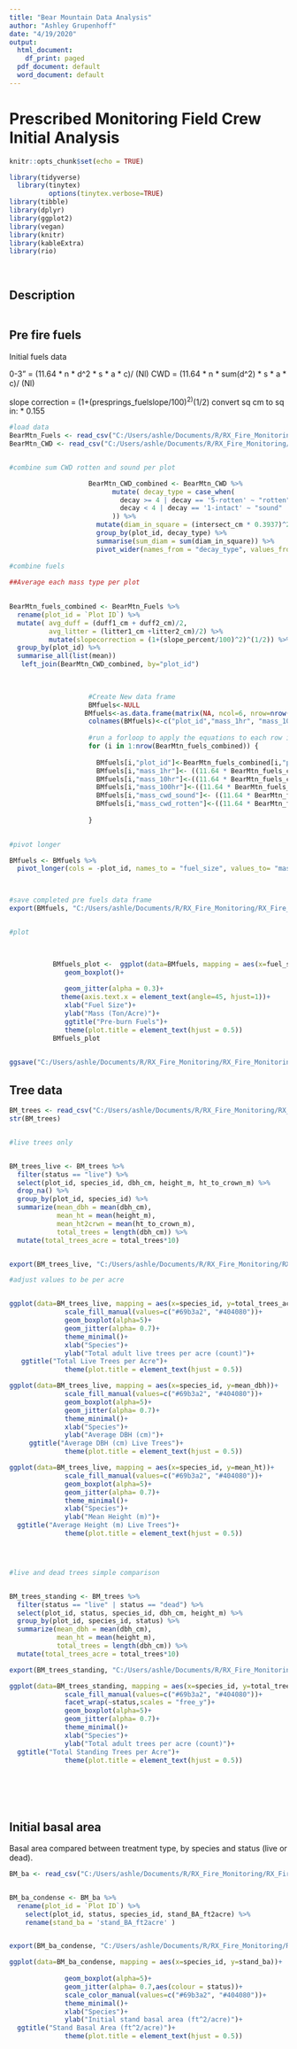 ```yaml
---
title: "Bear Mountain Data Analysis"
author: "Ashley Grupenhoff"
date: "4/19/2020"
output:
  html_document:
    df_print: paged
  pdf_document: default
  word_document: default
---
```



# Prescribed Monitoring Field Crew Initial Analysis 



```r
knitr::opts_chunk$set(echo = TRUE)
```


```r
library(tidyverse)
  library(tinytex)
          options(tinytex.verbose=TRUE)
library(tibble)
library(dplyr)
library(ggplot2)
library(vegan)
library(knitr)
library(kableExtra)
library(rio)
          
        
```


##  Description

```r


```




## Pre fire fuels

Initial fuels data 

0-3" = (11.64 * n * d^2 * s * a * c)/ (Nl)
CWD = (11.64 * n * sum(d^2) * s * a * c)/ (Nl)

slope correction = (1+(presprings_fuelslope/100)^2)^(1/2)
convert sq cm to sq in: * 0.155


```r
#load data
BearMtn_Fuels <- read_csv("C:/Users/ashle/Documents/R/RX_Fire_Monitoring/RX_Fire_Monitoring/Bear_Mtn/data/raw/BearMtn_finefuels.csv")
BearMtn_CWD <- read_csv("C:/Users/ashle/Documents/R/RX_Fire_Monitoring/RX_Fire_Monitoring/Bear_Mtn/data/raw/BearMtn_cwd.csv")


#combine sum CWD rotten and sound per plot

                    BearMtn_CWD_combined <- BearMtn_CWD %>% 
                          mutate( decay_type = case_when(
                            decay >= 4 | decay == '5-rotten' ~ "rotten",
                            decay < 4 | decay == '1-intact' ~ "sound"
                          )) %>% 
                      mutate(diam_in_square = (intersect_cm * 0.3937)^2)  %>% 
                      group_by(plot_id, decay_type) %>% 
                      summarise(sum_diam = sum(diam_in_square)) %>% 
                      pivot_wider(names_from = "decay_type", values_from = "sum_diam") 
             
#combine fuels
                    
##Average each mass type per plot

              
BearMtn_fuels_combined <- BearMtn_Fuels %>% 
  rename(plot_id = `Plot ID`) %>% 
  mutate( avg_duff = (duff1_cm + duff2_cm)/2,
          avg_litter = (litter1_cm +litter2_cm)/2) %>%
          mutate(slopecorrection = (1+(slope_percent/100)^2)^(1/2)) %>% 
  group_by(plot_id) %>% 
  summarise_all(list(mean))  
   left_join(BearMtn_CWD_combined, by="plot_id")
  

                          
                    #Create New data frame
                    BMfuels<-NULL
                   BMfuels<-as.data.frame(matrix(NA, ncol=6, nrow=nrow(BearMtn_fuels_combined)))
                    colnames(BMfuels)<-c("plot_id","mass_1hr", "mass_10hr", "mass_100hr", "mass_cwd_sound", "mass_cwd_rotten")
                    
                    #run a forloop to apply the equations to each row in the data frame
                    for (i in 1:nrow(BearMtn_fuels_combined)) {
                    	      
                      BMfuels[i,"plot_id"]<-BearMtn_fuels_combined[i,"plot_id"]          
                      BMfuels[i,"mass_1hr"]<- ((11.64 * BearMtn_fuels_combined[i,"1hr_count"] * 0.0151 * 	0.48 * 1.13 * BearMtn_fuels_combined [i, "slopecorrection"])/ (2*3.28))                          
                      BMfuels[i,"mass_10hr"]<-((11.64 * BearMtn_fuels_combined[i,"10hr_count"] * 0.289 * 	0.48 * 1.13 * BearMtn_fuels_combined [i, "slopecorrection"]) / (2*3.28))                            
                      BMfuels[i,"mass_100hr"]<-((11.64 * BearMtn_fuels_combined[i,"100hr_count"] * 2.76 * 	0.40 * 1.13 * BearMtn_fuels_combined[i, "slopecorrection"]) / (4*3.28))           
                      BMfuels[i,"mass_cwd_sound"]<- ((11.64 * BearMtn_fuels_combined[i,"sound"] 	* 0.155 * 0.40 * BearMtn_fuels_combined [i, "slopecorrection"]) / (11.3*3.28))           
                      BMfuels[i,"mass_cwd_rotten"]<-((11.64 * BearMtn_fuels_combined[i,"rotten"] 	* 0.155 * 0.30 * BearMtn_fuels_combined [i, "slopecorrection"]) / (11.3*3.28))    
                            
                    }      
                       

#pivot longer

BMfuels <- BMfuels %>% 
  pivot_longer(cols = -plot_id, names_to = "fuel_size", values_to= "mass")



#save completed pre fuels data frame
export(BMfuels, "C:/Users/ashle/Documents/R/RX_Fire_Monitoring/RX_Fire_Monitoring/Bear_Mtn/data/clean/PreBurn_BMfuels.csv")


#plot


     
           BMfuels_plot <-  ggplot(data=BMfuels, mapping = aes(x=fuel_size, y=mass))+
              geom_boxplot()+
              
              geom_jitter(alpha = 0.3)+
             theme(axis.text.x = element_text(angle=45, hjust=1))+
              xlab("Fuel Size")+
              ylab("Mass (Ton/Acre)")+
              ggtitle("Pre-burn Fuels")+
              theme(plot.title = element_text(hjust = 0.5))
           BMfuels_plot
            

ggsave("C:/Users/ashle/Documents/R/RX_Fire_Monitoring/RX_Fire_Monitoring/Bear_Mtn/images/BMfuels.png", BMfuels_plot)


```


## Tree data

```r
BM_trees <- read_csv("C:/Users/ashle/Documents/R/RX_Fire_Monitoring/RX_Fire_Monitoring/Bear_Mtn/data/raw/BearMtn_trees.csv", col_names = TRUE)
str(BM_trees)


#live trees only


BM_trees_live <- BM_trees %>% 
  filter(status == "live") %>% 
  select(plot_id, species_id, dbh_cm, height_m, ht_to_crown_m) %>% 
  drop_na() %>% 
  group_by(plot_id, species_id) %>% 
  summarize(mean_dbh = mean(dbh_cm), 
            mean_ht = mean(height_m),
            mean_ht2crwn = mean(ht_to_crown_m),
            total_trees = length(dbh_cm)) %>% 
  mutate(total_trees_acre = total_trees*10) 


export(BM_trees_live, "C:/Users/ashle/Documents/R/RX_Fire_Monitoring/RX_Fire_Monitoring/Bear_Mtn/data/clean/BM_trees_live.csv")

#adjust values to be per acre


ggplot(data=BM_trees_live, mapping = aes(x=species_id, y=total_trees_acre))+
              scale_fill_manual(values=c("#69b3a2", "#404080"))+
              geom_boxplot(alpha=5)+
              geom_jitter(alpha= 0.7)+
              theme_minimal()+
              xlab("Species")+
              ylab("Total adult live trees per acre (count)")+
   ggtitle("Total Live Trees per Acre")+
              theme(plot.title = element_text(hjust = 0.5))

ggplot(data=BM_trees_live, mapping = aes(x=species_id, y=mean_dbh))+
              scale_fill_manual(values=c("#69b3a2", "#404080"))+
              geom_boxplot(alpha=5)+
              geom_jitter(alpha= 0.7)+
              theme_minimal()+
              xlab("Species")+
              ylab("Average DBH (cm)")+
     ggtitle("Average DBH (cm) Live Trees")+
              theme(plot.title = element_text(hjust = 0.5))

ggplot(data=BM_trees_live, mapping = aes(x=species_id, y=mean_ht))+
              scale_fill_manual(values=c("#69b3a2", "#404080"))+
              geom_boxplot(alpha=5)+
              geom_jitter(alpha= 0.7)+
              theme_minimal()+
              xlab("Species")+
              ylab("Mean Height (m)")+
  ggtitle("Average Height (m) Live Trees")+
              theme(plot.title = element_text(hjust = 0.5))




#live and dead trees simple comparison


BM_trees_standing <- BM_trees %>% 
  filter(status == "live" | status == "dead") %>% 
  select(plot_id, status, species_id, dbh_cm, height_m) %>% 
  group_by(plot_id, species_id, status) %>% 
  summarize(mean_dbh = mean(dbh_cm), 
            mean_ht = mean(height_m),
            total_trees = length(dbh_cm)) %>% 
  mutate(total_trees_acre = total_trees*10) 

export(BM_trees_standing, "C:/Users/ashle/Documents/R/RX_Fire_Monitoring/RX_Fire_Monitoring/Bear_Mtn/data/clean/BM_trees_standing.csv")

ggplot(data=BM_trees_standing, mapping = aes(x=species_id, y=total_trees_acre))+
              scale_fill_manual(values=c("#69b3a2", "#404080"))+
              facet_wrap(~status,scales = "free_y")+
              geom_boxplot(alpha=5)+
              geom_jitter(alpha= 0.7)+
              theme_minimal()+
              xlab("Species")+
              ylab("Total adult trees per acre (count)")+
  ggtitle("Total Standing Trees per Acre")+
              theme(plot.title = element_text(hjust = 0.5))




  

```


## Initial basal area

Basal area compared between treatment type, by species and status (live or dead).


```r
BM_ba <- read_csv("C:/Users/ashle/Documents/R/RX_Fire_Monitoring/RX_Fire_Monitoring/Bear_Mtn/data/raw/BearMtn_basalarea.csv", col_names = TRUE)


BM_ba_condense <- BM_ba %>% 
  rename(plot_id = `Plot ID`) %>% 
    select(plot_id, status, species_id, stand_BA_ft2acre) %>% 
    rename(stand_ba = 'stand_BA_ft2acre' )


export(BM_ba_condense, "C:/Users/ashle/Documents/R/RX_Fire_Monitoring/RX_Fire_Monitoring/Bear_Mtn/data/clean/BM_basalarea_complete.csv")

ggplot(data=BM_ba_condense, mapping = aes(x=species_id, y=stand_ba))+
              
              geom_boxplot(alpha=5)+
              geom_jitter(alpha= 0.7,aes(colour = status))+
              scale_color_manual(values=c("#69b3a2", "#404080"))+
              theme_minimal()+
              xlab("Species")+
              ylab("Initial stand basal area (ft^2/acre)")+
  ggtitle("Stand Basal Area (ft^2/acre)")+
              theme(plot.title = element_text(hjust = 0.5))
```
